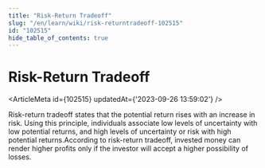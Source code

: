 ```yaml
---
title: "Risk-Return Tradeoff"
slug: "/en/learn/wiki/risk-returntradeoff-102515"
id: "102515"
hide_table_of_contents: true
---
```



# Risk-Return Tradeoff

<ArticleMeta id={102515} updatedAt={'2023-09-26 13:59:02'} />
<div className='border-solid border-b border-t-0 my-4 border-[var(--ifm-color-gray-300)]' />

Risk-return tradeoff states that the potential return rises with an increase in risk. Using this principle, individuals associate low levels of uncertainty with low potential returns, and high levels of uncertainty or risk with high potential returns.According to risk-return tradeoff, invested money can render higher profits only if the investor will accept a higher possibility of losses.
